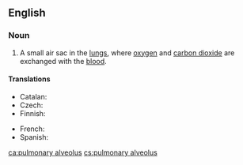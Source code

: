 ==English==
{{wikipedia}}

===Noun===
{{en-noun|head=[[pulmonary]] [[alveolus]]|pulmonary alveoli}}

# {{lb|en|anatomy}} A small air sac in the [[lung]]s, where [[oxygen]] and [[carbon dioxide]] are exchanged with the [[blood]].

====Translations====
{{trans-top|small air sac in the lungs}}
* Catalan: {{t+|ca|alvèol pulmonar|m}}
* Czech: {{t+|cs|plicní sklípek|m}}
* Finnish: {{t+|fi|keuhkorakkula}}
{{trans-mid}}
* French: {{t+|fr|alvéole pulmonaire|m|f}}
* Spanish: {{t+|es|alvéolo pulmonar|m}}
{{trans-bottom}}

[[ca:pulmonary alveolus]]
[[cs:pulmonary alveolus]]